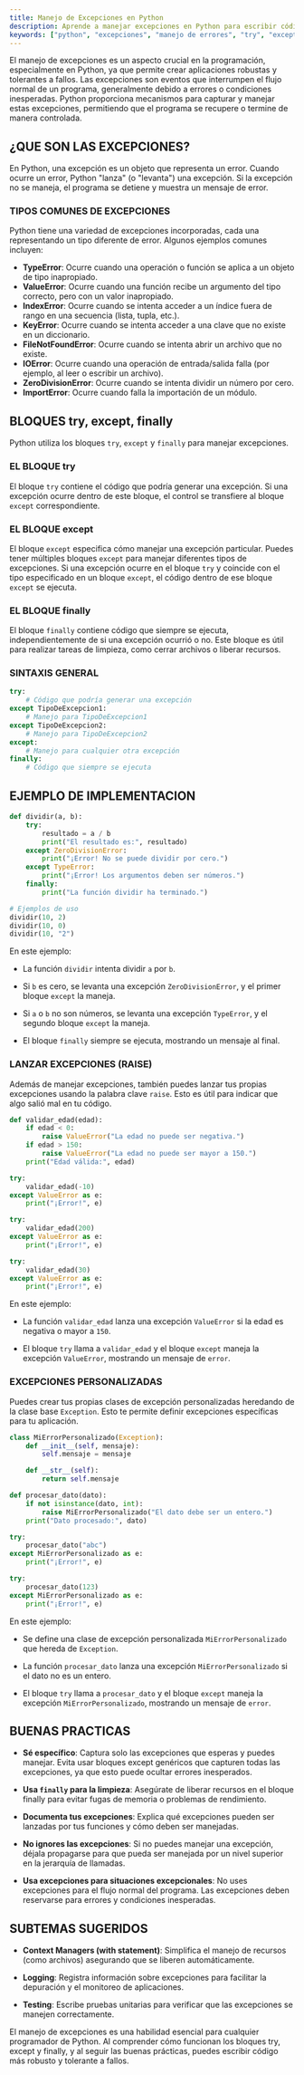 ```yaml
---
title: Manejo de Excepciones en Python
description: Aprende a manejar excepciones en Python para escribir código robusto y a prueba de errores.
keywords: ["python", "excepciones", "manejo de errores", "try", "except", "finally", "raise"]
---
```


El manejo de excepciones es un aspecto crucial en la programación, especialmente en Python, ya que permite crear aplicaciones robustas y tolerantes a fallos. Las excepciones son eventos que interrumpen el flujo normal de un programa, generalmente debido a errores o condiciones inesperadas. Python proporciona mecanismos para capturar y manejar estas excepciones, permitiendo que el programa se recupere o termine de manera controlada.

## ¿QUE SON LAS EXCEPCIONES?

En Python, una excepción es un objeto que representa un error. Cuando ocurre un error, Python "lanza" (o "levanta") una excepción. Si la excepción no se maneja, el programa se detiene y muestra un mensaje de error.

### TIPOS COMUNES DE EXCEPCIONES 

Python tiene una variedad de excepciones incorporadas, cada una representando un tipo diferente de error. Algunos ejemplos comunes incluyen:

*   **TypeError**: Ocurre cuando una operación o función se aplica a un objeto de tipo inapropiado.
*   **ValueError**: Ocurre cuando una función recibe un argumento del tipo correcto, pero con un valor inapropiado.
*   **IndexError**: Ocurre cuando se intenta acceder a un índice fuera de rango en una secuencia (lista, tupla, etc.).
*   **KeyError**: Ocurre cuando se intenta acceder a una clave que no existe en un diccionario.
*   **FileNotFoundError**: Ocurre cuando se intenta abrir un archivo que no existe.
*   **IOError**: Ocurre cuando una operación de entrada/salida falla (por ejemplo, al leer o escribir un archivo).
*   **ZeroDivisionError**: Ocurre cuando se intenta dividir un número por cero.
*   **ImportError**: Ocurre cuando falla la importación de un módulo.

## BLOQUES try, except, finally

Python utiliza los bloques `try`, `except` y `finally` para manejar excepciones.

### EL BLOQUE try

El bloque `try` contiene el código que podría generar una excepción. Si una excepción ocurre dentro de este bloque, el control se transfiere al bloque `except` correspondiente.

### EL BLOQUE except

El bloque `except` especifica cómo manejar una excepción particular. Puedes tener múltiples bloques `except` para manejar diferentes tipos de excepciones. Si una excepción ocurre en el bloque `try` y coincide con el tipo especificado en un bloque `except`, el código dentro de ese bloque `except` se ejecuta.

### EL BLOQUE finally

El bloque `finally` contiene código que siempre se ejecuta, independientemente de si una excepción ocurrió o no. Este bloque es útil para realizar tareas de limpieza, como cerrar archivos o liberar recursos.

### SINTAXIS GENERAL 

```python
try:
    # Código que podría generar una excepción
except TipoDeExcepcion1:
    # Manejo para TipoDeExcepcion1
except TipoDeExcepcion2:
    # Manejo para TipoDeExcepcion2
except:
    # Manejo para cualquier otra excepción
finally:
    # Código que siempre se ejecuta
```

## EJEMPLO DE IMPLEMENTACION 

```python
def dividir(a, b):
    try:
        resultado = a / b
        print("El resultado es:", resultado)
    except ZeroDivisionError:
        print("¡Error! No se puede dividir por cero.")
    except TypeError:
        print("¡Error! Los argumentos deben ser números.")
    finally:
        print("La función dividir ha terminado.")

# Ejemplos de uso
dividir(10, 2)
dividir(10, 0)
dividir(10, "2")
```

En este ejemplo:

- La función `dividir` intenta dividir `a` por `b`.

- Si `b` es cero, se levanta una excepción `ZeroDivisionError`, y el primer bloque `except` la maneja.

- Si `a` o `b` no son números, se levanta una excepción `TypeError`, y el segundo bloque `except` la maneja.

- El bloque `finally` siempre se ejecuta, mostrando un mensaje al final.

### LANZAR EXCEPCIONES (RAISE) 

Además de manejar excepciones, también puedes lanzar tus propias excepciones usando la palabra clave `raise`. Esto es útil para indicar que algo salió mal en tu código.

```python
def validar_edad(edad):
    if edad < 0:
        raise ValueError("La edad no puede ser negativa.")
    if edad > 150:
        raise ValueError("La edad no puede ser mayor a 150.")
    print("Edad válida:", edad)

try:
    validar_edad(-10)
except ValueError as e:
    print("¡Error!", e)

try:
    validar_edad(200)
except ValueError as e:
    print("¡Error!", e)

try:
    validar_edad(30)
except ValueError as e:
    print("¡Error!", e)
```

En este ejemplo:

- La función `validar_edad` lanza una excepción `ValueError` si la edad es negativa o mayor a `150`.

- El bloque `try` llama a `validar_edad` y el bloque `except` maneja la excepción `ValueError`, mostrando un mensaje de `error`.

### EXCEPCIONES PERSONALIZADAS 

Puedes crear tus propias clases de excepción personalizadas heredando de la clase base `Exception`. Esto te permite definir excepciones específicas para tu aplicación.

```python
class MiErrorPersonalizado(Exception):
    def __init__(self, mensaje):
        self.mensaje = mensaje

    def __str__(self):
        return self.mensaje

def procesar_dato(dato):
    if not isinstance(dato, int):
        raise MiErrorPersonalizado("El dato debe ser un entero.")
    print("Dato procesado:", dato)

try:
    procesar_dato("abc")
except MiErrorPersonalizado as e:
    print("¡Error!", e)

try:
    procesar_dato(123)
except MiErrorPersonalizado as e:
    print("¡Error!", e)
```

En este ejemplo:

- Se define una clase de excepción personalizada `MiErrorPersonalizado` que hereda de `Exception`.

- La función `procesar_dato` lanza una excepción `MiErrorPersonalizado` si el dato no es un entero.

- El bloque `try` llama a `procesar_dato` y el bloque `except` maneja la excepción `MiErrorPersonalizado`, mostrando un mensaje de `error`.

## BUENAS PRACTICAS 

- **Sé específico**: Captura solo las excepciones que esperas y puedes manejar. Evita usar bloques except genéricos que capturen todas las excepciones, ya que esto puede ocultar errores inesperados.

- **Usa `finally` para la limpieza**: Asegúrate de liberar recursos en el bloque finally para evitar fugas de memoria o problemas de rendimiento.

- **Documenta tus excepciones**: Explica qué excepciones pueden ser lanzadas por tus funciones y cómo deben ser manejadas.

- **No ignores las excepciones**: Si no puedes manejar una excepción, déjala propagarse para que pueda ser manejada por un nivel superior en la jerarquía de llamadas.

- **Usa excepciones para situaciones excepcionales**: No uses excepciones para el flujo normal del programa. Las excepciones deben reservarse para errores y condiciones inesperadas.

## SUBTEMAS SUGERIDOS 

- **Context Managers (with statement)**: Simplifica el manejo de recursos (como archivos) asegurando que se liberen automáticamente.

- **Logging**: Registra información sobre excepciones para facilitar la depuración y el monitoreo de aplicaciones.

- **Testing**: Escribe pruebas unitarias para verificar que las excepciones se manejen correctamente.

El manejo de excepciones es una habilidad esencial para cualquier programador de Python. Al comprender cómo funcionan los bloques try, except y finally, y al seguir las buenas prácticas, puedes escribir código más robusto y tolerante a fallos.